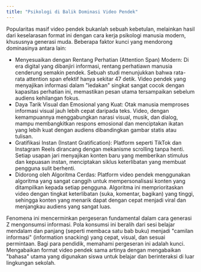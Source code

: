 ```yaml
---
title: "Psikologi di Balik Dominasi Video Pendek"
---
```

Popularitas masif video pendek bukanlah sebuah kebetulan, melainkan hasil dari keselarasan format ini dengan cara kerja psikologi manusia modern, khususnya generasi muda. Beberapa faktor kunci yang mendorong dominasinya antara lain:

- Menyesuaikan dengan Rentang Perhatian (Attention Span) Modern: Di era digital yang dibanjiri informasi, rentang perhatiawn manusia cenderung semakin pendek. Sebuah studi menunjukkan bahwa rata-rata attention span efektif hanya sekitar 47 detik. Video pendek yang menyajikan informasi dalam "ledakan" singkat sangat cocok dengan kapasitas perhatian ini, memastikan pesan utama tersampaikan sebelum audiens kehilangan fokus.
- Daya Tarik Visual dan Emosional yang Kuat: Otak manusia memproses informasi visual jauh lebih cepat daripada teks. Video, dengan kemampuannya menggabungkan narasi visual, musik, dan dialog, mampu membangkitkan respons emosional dan menciptakan ikatan yang lebih kuat dengan audiens dibandingkan gambar statis atau tulisan.
- Gratifikasi Instan (Instant Gratification): Platform seperti TikTok dan Instagram Reels dirancang dengan mekanisme scrolling tanpa henti. Setiap usapan jari menyajikan konten baru yang memberikan stimulus dan kepuasan instan, menciptakan siklus keterlibatan yang membuat pengguna sulit berhenti.
- Didorong oleh Algoritma Cerdas: Platform video pendek menggunakan algoritma yang sangat canggih untuk mempersonalisasi konten yang ditampilkan kepada setiap pengguna. Algoritma ini memprioritaskan video dengan tingkat keterlibatan (suka, komentar, bagikan) yang tinggi, sehingga konten yang menarik dapat dengan cepat menjadi viral dan menjangkau audiens yang sangat luas.

Fenomena ini mencerminkan pergeseran fundamental dalam cara generasi Z mengonsumsi informasi. Pola konsumsi ini beralih dari sesi belajar mendalam dan panjang (seperti membaca satu bab buku) menjadi "camilan informasi" (information snacking) yang cepat, visual, dan sesuai permintaan. Bagi para pendidik, memahami pergeseran ini adalah kunci. Mengabaikan format video pendek sama artinya dengan mengabaikan "bahasa" utama yang digunakan siswa untuk belajar dan berinteraksi di luar lingkungan sekolah.
